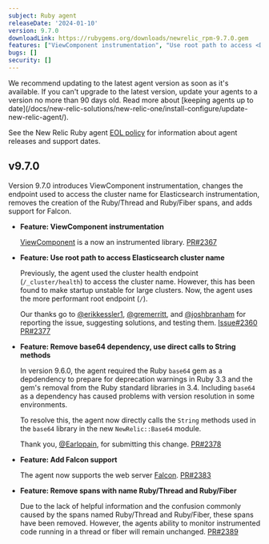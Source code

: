 ```yaml
---
subject: Ruby agent
releaseDate: '2024-01-10'
version: 9.7.0
downloadLink: https://rubygems.org/downloads/newrelic_rpm-9.7.0.gem
features: ["ViewComponent instrumentation", "Use root path to access <DNT>Elasticsearch<DNT> cluster name", "Remove base64 dependency, use direct calls to String methods", "Add Falcon support", "Remove spans with name Ruby/Thread and Ruby/Fiber"]
bugs: []
security: []
---
```


<Callout variant="important">
  We recommend updating to the latest agent version as soon as it's available. If you can't upgrade to the latest version, update your agents to a version no more than 90 days old. Read more about [keeping agents up to date](/docs/new-relic-solutions/new-relic-one/install-configure/update-new-relic-agent/).

  See the New Relic Ruby agent [EOL policy](https://docs.newrelic.com/docs/apm/agents/ruby-agent/getting-started/ruby-agent-eol-policy/) for information about agent releases and support dates.
</Callout>

## v9.7.0

Version 9.7.0 introduces ViewComponent instrumentation, changes the endpoint used to access the cluster name for <DNT>Elasticsearch<DNT> instrumentation, removes the creation of the Ruby/Thread and Ruby/Fiber spans, and adds support for Falcon.

- **Feature: ViewComponent instrumentation**

  [ViewComponent](https://viewcomponent.org/) is a now an instrumented library. [PR#2367](https://github.com/newrelic/newrelic-ruby-agent/pull/2367) 

- **Feature: Use root path to access <DNT>Elasticsearch<DNT> cluster name**

  Previously, the agent used the cluster health endpoint (`/_cluster/health`) to access the cluster name. However, this has been found to make startup unstable for large clusters. Now, the agent uses the more performant root endpoint (`/`).

  Our thanks go to [@erikkessler1](https://github.com/erikkessler1), [@gremerritt](https://github.com/gremerritt), and [@joshbranham](https://github.com/joshbranham) for reporting the issue, suggesting solutions, and testing them. [Issue#2360](https://github.com/newrelic/newrelic-ruby-agent/issues/2360) [PR#2377](https://github.com/newrelic/newrelic-ruby-agent/pull/2377)

- **Feature: Remove base64 dependency, use direct calls to String methods**

  In version 9.6.0, the agent required the Ruby `base64` gem as a depdendency to prepare for deprecation warnings in Ruby 3.3 and the gem's removal from the Ruby standard libraries in 3.4. Including `base64` as a dependency has caused problems with version resolution in some environments.

  To resolve this, the agent now directly calls the `String` methods used in the `base64` library in the new `NewRelic::Base64` module.

  Thank you, [@Earlopain](https://github.com/Earlopain), for submitting this change. [PR#2378](https://github.com/newrelic/newrelic-ruby-agent/pull/2378)

- **Feature: Add Falcon support**

  The agent now supports the web server [Falcon](https://socketry.github.io/falcon/). [PR#2383](https://github.com/newrelic/newrelic-ruby-agent/pull/2383)

- **Feature: Remove spans with name Ruby/Thread and Ruby/Fiber**

  Due to the lack of helpful information and the confusion commonly caused by the spans named Ruby/Thread and Ruby/Fiber, these spans have been removed. However, the agents ability to monitor instrumented code running in a thread or fiber will remain unchanged. [PR#2389](https://github.com/newrelic/newrelic-ruby-agent/pull/2389)

